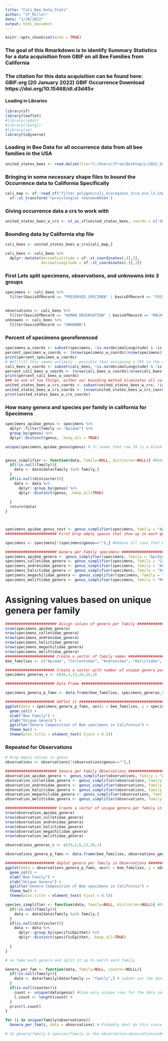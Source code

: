 ```yaml
---
title: "Cali_Bee_Data_Stats"
author: "JT_Miller"
date: "1/20/2022"
output: html_document
---
```


```r
knitr::opts_chunk$set(echo = TRUE)
```

### The goal of this Rmarkdown is to identify Summary Statistics for a data acquisition from GBIF on all Bee Families from California

### The citation for this data acquisition can be found here: GBIF.org (20 January 2022) GBIF Occurrence Download https://doi.org/10.15468/dl.d3d45v

#### Loading in Libraries
```r
library(sf)
library(leaflet)
#library(rgdal)
#library(leafgl)
#library(sp)
library(tidyverse)
```

### Loading in Bee Data for all occurrence data from all bee families in the USA
```r
united_states_bees <- read.delim(file="C:/Users/JTroo/Desktop/L/2022_dataset/bee_occurrence2.txt",header=TRUE)


```

### Bringing in some necessary shape files to bound the Occurrence data to California Specifically
```r
cali_map <- sf::read_sf("filter_polygon/cali_ecoregions_3/ca_eco_l3.shp") %>% 
  sf::st_transform('+proj=longlat +datum=WGS84')
```

### Giving occurrence data a crs to work with
```r
united_states_bees_w_crs <- st_as_sf(united_states_bees, coords = c('decimalLongitude', 'decimalLatitude'), crs = 4326, na.fail = FALSE, remove = FALSE)
```

### Bounding data by California shp file 
```r
cali_bees <- united_states_bees_w_crs[cali_map,]

cali_bees <- cali_bees %>%
  dplyr::mutate(decimalLatitude = sf::st_coordinates(.)[,2],
                decimalLongitude = sf::st_coordinates(.)[,1])
```
### First Lets split specimens, observations, and unknowns into 3 groups
```r
specimens <- cali_bees %>% 
  filter(basisOfRecord == "PRESERVED_SPECIMEN" | basisOfRecord == "FOSSIL_SPECIMEN" | basisOfRecord == "MATERIAL_SAMPLE")
  
  
observations <- cali_bees %>% 
  filter(basisOfRecord == "HUMAN_OBSERVATION" | basisOfRecord == "MACHINE_OBSERVATION")
unknowns <- cali_bees %>% 
  filter(basisOfRecord == "UNKNOWN")
```

### Percent of specimens georeferenced 
```r
specimens_w_coords <- subset(specimens, !is.na(decimalLongitude) & !is.na(decimalLatitude))
percent_specimen_w_coords <- (nrow(specimens_w_coords)/nrow(specimens)) * 100
print(percent_specimen_w_coords) 
# Wellllll this seems unlikely...possible that assigning a CRS to the occurrence data removes anything without a lon lat coord...
cali_bees_w_coords <- subset(cali_bees, !is.na(decimalLongitude) & !is.na(decimalLatitude))
percent_cali_bees_w_coords <- (nrow(cali_bees_w_coords)/nrow(cali_bees)) * 100
print(percent_cali_bees_w_coords)
### So one of two things, either our bounding method eliminates all values that do not have coordinates (very likely) or california has all georeferenced data (very unlikely)
united_states_bees_w_crs_coords <- subset(united_states_bees_w_crs, !is.na(decimalLongitude) & !is.na(decimalLatitude))
united_states_bees_w_crs_coords <- (nrow(united_states_bees_w_crs_coords)/nrow(united_states_bees_w_crs)) * 100
print(united_states_bees_w_crs_coords)
```
### How many genera and species per family in california for Specimens
```r
specimens_apidae_genus <- specimens %>% 
  dplyr::filter(family == "Apidae") %>%
  group_by(genus) %>% 
  dplyr::distinct(genus, .keep_all = TRUE)

unique(specimens_apidae_genus$genus) # It seems that row 19 is a blank ID, therefore lets get rid of it. 


genus_simplifier <- function(data, family=NULL, distincter=NULL){ #Make a genus simplifier function
  if(!is.null(family)){
    data <- data[data$family %in% family,]
  }
  if(is.null(distincter)){
    data <- data %>% 
      dplyr::group_by(genus) %>% 
      dplyr::distinct(genus, .keep_all=TRUE)
      
  }
  return(data)
}



specimens_apidae_genus_test <- genus_simplifier(specimens, family = "Apidae") #Check works
####################### First Drop empty spaces that show up in each genus grouping: The resultant genera outputs should be apidae=48, colletidae=19, halictidae=24, megachilidae=24, melittidae=2 ###############################

specimens <- specimens[!(specimens$genus==""),] #Remove all rows that have an empty space filled for specimens

####################### Genera per Family specimens #######################################
specimens_apidae_genera <- genus_simplifier(specimens, family = "Apidae")
specimens_colletidae_genera <- genus_simplifier(specimens, family = "Colletidae")
specimens_andrenidae_genera <- genus_simplifier(specimens, family = "Andrenidae")
specimens_halictidae_genera <- genus_simplifier(specimens, family = "Halictidae")
specimens_megachilidae_genera <- genus_simplifier(specimens, family = "Megachilidae")
specimens_melittidae_genera <- genus_simplifier(specimens, family = "Melittidae")

```

# Assigning values based on unique genera per family 
```r
####################### Assign values of genera per family ###############################
nrow(specimens_apidae_genera)
nrow(specimens_colletidae_genera)
nrow(specimens_andrenidae_genera)
nrow(specimens_halictidae_genera)
nrow(specimens_megachilidae_genera)
nrow(specimens_melittidae_genera)
###################### Create a vector of family names ###################################
bee_families <- c("Apidae", "Collentidae", "Andrenidae", "Halictidae", "Megachilidae", "Melittidae")

###################### Create a vector with number of unique genera per family ###########
specimens_generas_v <- c(48,3,13,24,24,2)

###################### Data Frame ########################################################

specimens_genera_p_fams <- data.frame(bee_families, specimens_generas_v)

###################### GGPlot it #########################################################
ggplot(data = specimens_genera_p_fams, aes(x = bee_families, y = specimens_generas_v)) +
  geom_col() +
  xlab("Bee Family") +
  ylab("Unique Genera") +
  ggtitle("Genera Composition of Bee specimens in California") +
  theme_bw() +
  theme(plot.title = element_text( hjust = 0.5))
```

### Repeated for Observations
```r
# Drop empty values in genus
observations <- observations[!(observations$genus==""),]

####################### Genera per Family Observations #######################################
observation_apidae_genera <- genus_simplifier(observations, family = "Apidae")
observation_colletidae_genera <- genus_simplifier(observations, family = "Colletidae")
observation_andrenidae_genera <- genus_simplifier(observations, family = "Andrenidae")
observation_halictidae_genera <- genus_simplifier(observations, family = "Halictidae")
observation_megachilidae_genera <- genus_simplifier(observations, family = "Megachilidae")
observation_melittidae_genera <- genus_simplifier(observations, family = "Melittidae")

####################### Create a vector of unique genera per family in observations ##########
nrow(observation_apidae_genera)
nrow(observation_colletidae_genera)
nrow(observation_andrenidae_genera)
nrow(observation_halictidae_genera)
nrow(observation_megachilidae_genera)
nrow(observation_melittidae_genera)

observations_generas_v <- c(29,2,6,13,18,1)

observations_genera_p_fams <- data.frame(bee_families, observations_generas_v)

###################### GGplot genera per family in Observations ###############################
ggplot(data = observations_genera_p_fams, aes(x = bee_families, y = observations_generas_v)) +
  geom_col() +
  xlab("Bee Family") +
  ylab("Unique Genera") +
  ggtitle("Genera Composition of Bee specimens in California") +
  theme_bw() +
  theme(plot.title = element_text( hjust = 0.5))
```





















```r
species_simplifier <- function(data, family=NULL, distincter=NULL){ #Make a species simplifier function
  if(!is.null(family)){
    data <- data[data$family %in% family,]
  }
  if(is.null(distincter)){
    data <- data %>% 
      dplyr::group_by(specificEpithet) %>% 
      dplyr::distinct(specificEpithet, .keep_all=TRUE)
      
  }
}


```






```r
# so take each genera and split it up to match each family 

Genera_per_fam <- function(data, family=NULL, counter=NULLL){
  if(!is.null(family)){
    data <- data$family[data$family == "family",] # subset out the data to only include the family of interest
  }
  if(is.null(counter)){
    count <- unique(data$genus) #Give only unique rows for the data set 
    l.count <- length(count) #
  }
  print(l.count)
}

for (i in unique(family$observations))
  Genera_per_fam(i, data = observations) # Probably dont do this since its not liking my for loop, we could us lapply instead.

# So genera/family & species/family in the observation/observation/unknown data sets?
```



